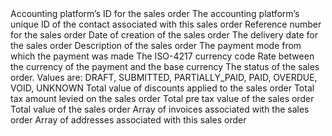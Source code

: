 <ResponseField name="platform_id" type="string" required>
  Accounting platform’s ID for the sales order
</ResponseField>

<ResponseField name="contact_id" type="string" required>
  The accounting platform’s unique ID of the contact associated with this sales order
</ResponseField>

<ResponseField name="document_number" type="string" required>
  Reference number for the sales order
</ResponseField>

<ResponseField name="posted_date" type="string" required>
  Date of creation of the sales order
</ResponseField>

<ResponseField name="delivery_date" type="string" required>
  The delivery date for the sales order
</ResponseField>

<ResponseField name="description" type="string" optional>
  Description of the sales order
</ResponseField>

<ResponseField name="payment_mode" type="string" optional>
  The payment mode from which the payment was made
</ResponseField>

<ResponseField name="currency" type="string" required>
  The ISO-4217 currency code
</ResponseField>

<ResponseField name="currency_rate" type="float" required>
  Rate between the currency of the payment and the base currency
</ResponseField>

<ResponseField name="status" type="enum" required>
  The status of the sales order. Values are: DRAFT, SUBMITTED, PARTIALLY_PAID, PAID, OVERDUE, VOID, UNKNOWN
</ResponseField>

<ResponseField name="total_discount" type="float" optional>
  Total value of discounts applied to the sales order
</ResponseField>

<ResponseField name="tax_amount" type="float" optional>
  Total tax amount levied on the sales order
</ResponseField>

<ResponseField name="sub_total" type="float" required>
  Total pre tax value of the sales order
</ResponseField>

<ResponseField name="total_amount" type="float" required>
  Total value of the sales order
</ResponseField>

<ResponseField name="line_items" type="Line Item" optional>
  <Expandable title="properties">
    <Snippet file="line_items_snippeet.mdx" />
  </Expandable>
</ResponseField>

<ResponseField name="invoices" type="Invoice" optional>
  Array of invoices associated with the sales order
</ResponseField>

<ResponseField name="addresses" type="Address" optional>
  Array of addresses associated with this sales order
</ResponseField>

<ResponseField name="contact" type="Contact" optional>
  <Expandable title="properties">
    <Snippet file="contact_snippet.mdx" />
  </Expandable>
</ResponseField>
